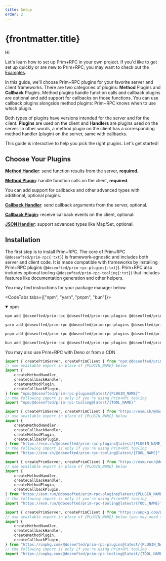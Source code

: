 ```yaml
---
title: Setup
order: 2
---
```


# {frontmatter.title}


<TabsTest client:idle>

<div slot="tab0">

Hi

</div>

</TabsTest>

Let's learn how to set up Prim+RPC in your own project. If you'd like to get set up quickly or are new to Prim+RPC, you
may want to check out the [Examples](/docs/v0/usage/examples).

In this guide, we'll choose Prim+RPC plugins for your favorite server and client frameworks. There are two categories of
plugins: **Method** Plugins and **Callback** Plugins. Method plugins handle function calls and callback plugins are
optional and add support for callbacks on those functions. You can use callback plugins alongside method plugins:
Prim+RPC knows when to use which plugin.

Both types of plugins have versions intended for the server and for the client. **Plugins** are used on the client and
**Handlers** are plugins used on the server. In other words, a method plugin on the client has a corresponding method
handler (plugin) on the server, same with callbacks.

This guide is interactive to help you pick the right plugins. Let's get started!

## Choose Your Plugins

**[Method Handler](#method-handler)**: send function results from the server, **required**.

<PluginChoices type="method-handler" />

**[Method Plugin](#method-plugin)**: handle function calls on the client, **required**.

<PluginChoices type="method-plugin" />

You can add support for callbacks and other advanced types with additional, optional plugins.

<Collapse title="Optional Choices">

**[Callback Handler](#callback-handler)**: send callback arguments from the server, optional.

<PluginChoices type="callback-handler" />

**[Callback Plugin](#callback-plugin)**: receive callback events on the client, optional.

<PluginChoices type="callback-plugin" />

**[JSON Handler](#json-handler)**: support advanced types like Map/Set, optional.

<PluginChoices type="json-handler" />

</Collapse>

## Installation

The first step is to install Prim+RPC. The core of Prim+RPC (`@doseofted/prim-rpc{:txt}`) is framework-agnostic and
includes both server and client code. It is made compatible with frameworks by installing Prim+RPC plugins
(`@doseofted/prim-rpc-plugins{:txt}`). Prim+RPC also includes optional tooling (`@doseofted/prim-rpc-tooling{:txt}`)
that includes features like documentation generation and other helpers.

You may find instructions for your package manager below.

<CodeTabs tabs={["npm", "yarn", "pnpm", "bun"]}>

<details open>
<summary class="hidden">npm</summary>

```zsh
npm add @doseofted/prim-rpc @doseofted/prim-rpc-plugins @doseofted/prim-rpc-tooling
```

</details>

```zsh yarn
yarn add @doseofted/prim-rpc @doseofted/prim-rpc-plugins @doseofted/prim-rpc-tooling
```

```zsh pnpm
pnpm add @doseofted/prim-rpc @doseofted/prim-rpc-plugins @doseofted/prim-rpc-tooling
```

```zsh bun
bun add @doseofted/prim-rpc @doseofted/prim-rpc-plugins @doseofted/prim-rpc-tooling
```

</CodeTabs>

You may also use Prim+RPC with Deno or from a CDN.

<CodeFile>

```typescript
import { createPrimServer, createPrimClient } from "npm:@doseofted/prim-rpc@latest"
// use available export in place of {PLUGIN_NAME} below
import {
	createMethodHandler,
	createCallbackHandler,
	createMethodPlugin,
	createCallbackPlugin,
} from "npm:@doseofted/prim-rpc-plugins@latest/{PLUGIN_NAME}"
// the following import is only if you're using Prim+RPC tooling
import "npm:@doseofted/prim-rpc-tooling@latest/{TOOL_NAME}"
```

```typescript
import { createPrimServer, createPrimClient } from "https://esm.sh/@doseofted/prim-rpc@latest"
// use available export in place of {PLUGIN_NAME} below
import {
	createMethodHandler,
	createCallbackHandler,
	createMethodPlugin,
	createCallbackPlugin,
} from "https://esm.sh/@doseofted/prim-rpc-plugins@latest/{PLUGIN_NAME}"
// the following import is only if you're using Prim+RPC tooling
import "https://esm.sh/@doseofted/prim-rpc-tooling@latest/{TOOL_NAME}"
```

```typescript
import { createPrimServer, createPrimClient } from "https://esm.run/@doseofted/prim-rpc@latest"
// use available export in place of {PLUGIN_NAME} below
import {
	createMethodHandler,
	createCallbackHandler,
	createMethodPlugin,
	createCallbackPlugin,
} from "https://esm.run/@doseofted/prim-rpc-plugins@latest/{PLUGIN_NAME}"
// the following import is only if you're using Prim+RPC tooling
import "https://esm.run/@doseofted/prim-rpc-tooling@latest/{TOOL_NAME}"
```

```typescript
import { createPrimServer, createPrimClient } from "https://unpkg.com/@doseofted/prim-rpc@latest?module"
// use available export in place of {PLUGIN_NAME} below (you may need to specify file path for plugins/tools)
import {
	createMethodHandler,
	createCallbackHandler,
	createMethodPlugin,
	createCallbackPlugin,
} from "https://unpkg.com/@doseofted/prim-rpc-plugins@latest/{PLUGIN_NAME}?module"
// the following import is only if you're using Prim+RPC tooling
import "https://unpkg.com/@doseofted/prim-rpc-tooling@latest/{TOOL_NAME}?module"
```

</CodeFile>
